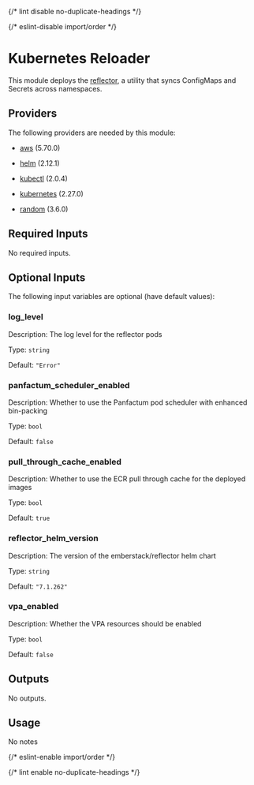 
{/* lint disable no-duplicate-headings */}

{/* eslint-disable import/order */}

<ModuleHeader name="kube_reflector" sourceHref="https://github.com/Panfactum/stack/tree/__PANFACTUM_VERSION_MAIN__/packages/infrastructure/kube_reflector" status="stable" type="direct" />

# Kubernetes Reloader

This module deploys the [reflector](https://github.com/emberstack/kubernetes-reflector), a utility that syncs ConfigMaps and Secrets across namespaces.

## Providers

The following providers are needed by this module:

* [aws](https://registry.terraform.io/providers/hashicorp/aws/5.70.0/docs) (5.70.0)

* [helm](https://registry.terraform.io/providers/hashicorp/helm/2.12.1/docs) (2.12.1)

* [kubectl](https://registry.terraform.io/providers/alekc/kubectl/2.0.4/docs) (2.0.4)

* [kubernetes](https://registry.terraform.io/providers/hashicorp/kubernetes/2.27.0/docs) (2.27.0)

* [random](https://registry.terraform.io/providers/hashicorp/random/3.6.0/docs) (3.6.0)

## Required Inputs

No required inputs.

## Optional Inputs

The following input variables are optional (have default values):

### log\_level

Description: The log level for the reflector pods

Type: `string`

Default: `"Error"`

### panfactum\_scheduler\_enabled

Description: Whether to use the Panfactum pod scheduler with enhanced bin-packing

Type: `bool`

Default: `false`

### pull\_through\_cache\_enabled

Description: Whether to use the ECR pull through cache for the deployed images

Type: `bool`

Default: `true`

### reflector\_helm\_version

Description: The version of the emberstack/reflector helm chart

Type: `string`

Default: `"7.1.262"`

### vpa\_enabled

Description: Whether the VPA resources should be enabled

Type: `bool`

Default: `false`

## Outputs

No outputs.

## Usage

No notes

{/* eslint-enable import/order */}

{/* lint enable no-duplicate-headings */}
